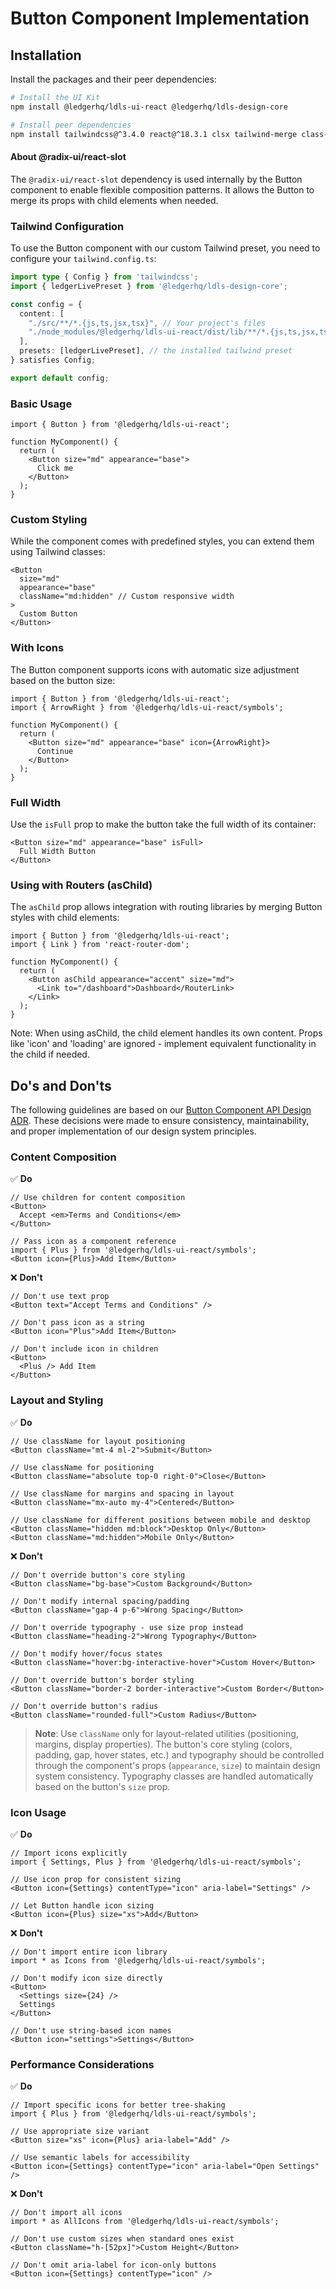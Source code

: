 
<Meta title="Action/Button/Implementation" />

# Button Component Implementation

## Installation

Install the packages and their peer dependencies:

```bash
# Install the UI Kit
npm install @ledgerhq/ldls-ui-react @ledgerhq/ldls-design-core

# Install peer dependencies
npm install tailwindcss@^3.4.0 react@^18.3.1 clsx tailwind-merge class-variance-authority @radix-ui/react-slot
```

#### **About @radix-ui/react-slot**

The `@radix-ui/react-slot` dependency is used internally by the Button component
to enable flexible composition patterns. It allows the Button to merge its props with child
elements when needed.

### Tailwind Configuration

To use the Button component with our custom Tailwind preset, you need to configure your `tailwind.config.ts`:

```typescript
import type { Config } from 'tailwindcss';
import { ledgerLivePreset } from '@ledgerhq/ldls-design-core';

const config = {
  content: [
    "./src/**/*.{js,ts,jsx,tsx}", // Your project's files
    "./node_modules/@ledgerhq/ldls-ui-react/dist/lib/**/*.{js,ts,jsx,tsx}" // Ledger UI Kit components
  ],
  presets: [ledgerLivePreset], // the installed tailwind preset
} satisfies Config;

export default config;
```

### Basic Usage

```tsx
import { Button } from '@ledgerhq/ldls-ui-react';

function MyComponent() {
  return (
    <Button size="md" appearance="base">
      Click me
    </Button>
  );
}
```

### Custom Styling

While the component comes with predefined styles, you can extend them using Tailwind classes:

```tsx
<Button
  size="md"
  appearance="base"
  className="md:hidden" // Custom responsive width
>
  Custom Button
</Button>
```

### With Icons

The Button component supports icons with automatic size adjustment based on the button size:

```tsx
import { Button } from '@ledgerhq/ldls-ui-react';
import { ArrowRight } from '@ledgerhq/ldls-ui-react/symbols';

function MyComponent() {
  return (
    <Button size="md" appearance="base" icon={ArrowRight}>
      Continue
    </Button>
  );
}
```

### Full Width

Use the `isFull` prop to make the button take the full width of its container:

```tsx
<Button size="md" appearance="base" isFull>
  Full Width Button
</Button>
```

### Using with Routers (asChild)

The `asChild` prop allows integration with routing libraries by merging Button styles with child elements:

```tsx
import { Button } from '@ledgerhq/ldls-ui-react';
import { Link } from 'react-router-dom';

function MyComponent() {
  return (
    <Button asChild appearance="accent" size="md">
      <Link to="/dashboard">Dashboard</RouterLink>
    </Link>
  );
}
```

Note: When using asChild, the child element handles its own content. Props like 'icon' and 'loading' are ignored - implement equivalent functionality in the child if needed.

## Do's and Don'ts

The following guidelines are based on our [Button Component API Design ADR](https://ledgerhq.atlassian.net/wiki/spaces/DLS/pages/6003949581/ADR-001+Button+Component+API+Design). These decisions were made to ensure consistency, maintainability, and proper implementation of our design system principles.

### Content Composition

✅ **Do**

```tsx
// Use children for content composition
<Button>
  Accept <em>Terms and Conditions</em>
</Button>

// Pass icon as a component reference
import { Plus } from '@ledgerhq/ldls-ui-react/symbols';
<Button icon={Plus}>Add Item</Button>
```

❌ **Don't**

```tsx
// Don't use text prop
<Button text="Accept Terms and Conditions" />

// Don't pass icon as a string
<Button icon="Plus">Add Item</Button>

// Don't include icon in children
<Button>
  <Plus /> Add Item
</Button>
```

### Layout and Styling

✅ **Do**

```tsx
// Use className for layout positioning
<Button className="mt-4 ml-2">Submit</Button>

// Use className for positioning
<Button className="absolute top-0 right-0">Close</Button>

// Use className for margins and spacing in layout
<Button className="mx-auto my-4">Centered</Button>

// Use className for different positions between mobile and desktop
<Button className="hidden md:block">Desktop Only</Button>
<Button className="md:hidden">Mobile Only</Button>
```

❌ **Don't**

```tsx
// Don't override button's core styling
<Button className="bg-base">Custom Background</Button>

// Don't modify internal spacing/padding
<Button className="gap-4 p-6">Wrong Spacing</Button>

// Don't override typography - use size prop instead
<Button className="heading-2">Wrong Typography</Button>

// Don't modify hover/focus states
<Button className="hover:bg-interactive-hover">Custom Hover</Button>

// Don't override button's border styling
<Button className="border-2 border-interactive">Custom Border</Button>

// Don't override button's radius
<Button className="rounded-full">Custom Radius</Button>
```

> **Note**: Use `className` only for layout-related utilities (positioning, margins, display properties). The button's core styling (colors, padding, gap, hover states, etc.) and typography should be controlled through the component's props (`appearance`, `size`) to maintain design system consistency. Typography classes are handled automatically based on the button's `size` prop.

### Icon Usage

✅ **Do**

```tsx
// Import icons explicitly
import { Settings, Plus } from '@ledgerhq/ldls-ui-react/symbols';

// Use icon prop for consistent sizing
<Button icon={Settings} contentType="icon" aria-label="Settings" />

// Let Button handle icon sizing
<Button icon={Plus} size="xs">Add</Button>
```

❌ **Don't**

```tsx
// Don't import entire icon library
import * as Icons from '@ledgerhq/ldls-ui-react/symbols';

// Don't modify icon size directly
<Button>
  <Settings size={24} />
  Settings
</Button>

// Don't use string-based icon names
<Button icon="settings">Settings</Button>
```

### Performance Considerations

✅ **Do**

```tsx
// Import specific icons for better tree-shaking
import { Plus } from '@ledgerhq/ldls-ui-react/symbols';

// Use appropriate size variant
<Button size="xs" icon={Plus} aria-label="Add" />

// Use semantic labels for accessibility
<Button icon={Settings} contentType="icon" aria-label="Open Settings" />
```

❌ **Don't**

```tsx
// Don't import all icons
import * as AllIcons from '@ledgerhq/ldls-ui-react/symbols';

// Don't use custom sizes when standard ones exist
<Button className="h-[52px]">Custom Height</Button>

// Don't omit aria-label for icon-only buttons
<Button icon={Settings} contentType="icon" />
```
